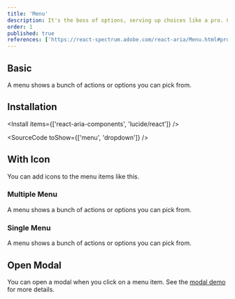 ```yaml
---
title: 'Menu'
description: It's the boss of options, serving up choices like a pro. Click and it’ll show you the spread—pick what you like!
order: 1
published: true
references: ['https://react-spectrum.adobe.com/react-aria/Menu.html#props', 'https://lucide.dev/icons', 'https://github.com/jamiebuilds/tailwindcss-animate']
---
```


## Basic

A menu shows a bunch of actions or options you can pick from.

<How toUse='collections/menu-basic-demo' />

## Installation

<Install items={['react-aria-components', 'lucide/react']} />

<SourceCode toShow={['menu', 'dropdown']} />

## With Icon

You can add icons to the menu items like this.

<How toUse='collections/menu-with-icon-demo' />

### Multiple Menu

A menu shows a bunch of actions or options you can pick from.

<How toUse='collections/multiple-menu-demo' />

### Single Menu

A menu shows a bunch of actions or options you can pick from.

<How toUse='collections/single-menu-demo' />

## Open Modal

You can open a modal when you click on a menu item. See the [modal demo](/docs/components/overlays/modal#triggered-by-menu) for more details.
